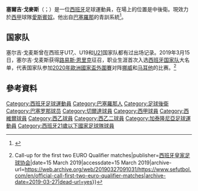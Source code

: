 {{noteTA
|G1=Football
|G2=uefa
|T=zh-hans:塞尔吉·戈麦斯;zh-hk:沙治·高美斯;zh-tw:塞爾吉·戈麥斯;
|T1=zh-hans:塞尔吉·戈麦斯;zh-hk:沙治·高美斯;zh-tw:塞爾吉·戈麥斯;
|T2=zh-hans:戈麦斯;zh-hk:高美斯;zh-tw:戈麥斯;
}}
{{Spanish name|Gómez|Solà}}
{{Infobox football biography
| name = [[塞爾吉·戈麥斯|-{zh-hans:戈麥斯;zh-hk:沙治·高美斯;zh-tw:戈麥斯;}-]]<br>Sergi Gómez
| image = File:Sergi Gómez - RC Celta de Vigo - WMES 01.jpg
| image_size = 220
| caption = 
| fullname = Sergi Gómez Solà
| birth_date = {{birth date and age|1992|3|28|df=y}}
| birth_place = {{ESP}}[[濱海阿雷尼斯|濱海阿雷尼斯]]
| height = {{height|m=1.85}}
| position = [[後衛|後衛]]
| currentclub = [[皇家西班牙人體育俱樂部|愛斯賓奴]] 
| clubnumber = -
| youthyears1 = 1998–2004 | youthclubs1 = Canet de Mar
| youthyears2 = 2004–2006 | youthclubs2 = CE Mataró
| youthyears3 = 2006–2011 | youthclubs3 = [[巴塞隆拿足球會|巴塞隆拿]]
| years1 = 2010–2014 | clubs1 = [[巴塞隆拿足球會B隊|巴塞隆拿B隊]] | caps1 = 96 | goals1 = 3
| years2 = 2010 | clubs2 = [[巴塞隆拿足球會|巴塞隆拿]] | caps2 = 0 | goals2 = 0
| years3 = 2014–2018 | clubs3 = [[切爾達足球會|切爾達]] | caps3 = 111 | goals3 = 1
| years4 = 2018–2021  | clubs4 = [[塞維利亞足球俱樂部|塞維利亞]]  | caps4 = 54 | goals4 = 0
| years5 = 2021–  | clubs5 = [[皇家西班牙人體育俱樂部|愛斯賓奴]]  | caps5 = 0 | goals5 = 0
| nationalyears1 = 2008–2009 | nationalteam1 = 西班牙U17 | nationalcaps1 = 15 | nationalgoals1 = 1
| nationalyears2 = 2010 | nationalteam2 = 西班牙U18 | nationalcaps2 = 2 | nationalgoals2 = 0
| nationalyears3 = 2010–2011 | nationalteam3 = 西班牙U19 | nationalcaps3 = 13 | nationalgoals3 = 0
| nationalyears4 = 2013–2014 | nationalteam4 = [[西班牙21歲以下國家足球隊|西班牙U21]] | nationalcaps4 = 9 | nationalgoals4 = 0
| club-update = 28 July 2021
| nationalteam-update = 28 December 2016
}}

'''塞爾吉·戈麥斯'''（{{lang-es|Sergi Gómez Solà}}；{{bd|1992年|3月28日}}）是一位[[西班牙|西班牙]]足球運動員，在場上的位置是中後衛。現效力於[[西甲|西甲]]球隊[[皇家西班牙人體育俱樂部|愛斯賓奴]]。他出自[[巴塞羅那足球俱樂部|巴塞羅那]]的青訓系統<ref>{{cite web|url=http://uk.soccerway.com/players/sergio-gomez-sola/143929/|title=Sergi Gómez|publisher=Soccerway|accessdate=22 June 2014|archive-date=2018-09-27|archive-url=https://web.archive.org/web/20180927153946/https://uk.soccerway.com/players/sergio-gomez-sola/143929/}}</ref>。

==国家队==
塞尔吉·戈麦斯曾在西班牙U17,、U19和[[西班牙21歲以下國家足球隊|U21]]国家队都有过出场记录。2019年3月15日，塞尔吉·戈麦斯获得[[路易斯·恩里克|路易斯·恩里克]]征召，职业生涯首次入选[[西班牙国家足球队|西班牙国家队]]大名单，代表国家队参加[[2020年歐洲國家盃外圍賽|2020年歐洲國家盃外圍賽]]对阵[[挪威国家足球队|挪威]]和[[马耳他国家足球队|马耳他]]的比赛。<ref>{{cite web|url=https://www.sefutbol.com/en/official-call-first-two-euro-qualifier-matches|title=OFFICIAL {{!}} Call-up for the first two EURO Qualifier matches|publisher=[[西班牙皇家足球协会|西班牙皇家足球协会]]|date=15 March 2019|accessdate=15 March 2019|archive-url=https://web.archive.org/web/20190327091031/https://www.sefutbol.com/en/official-call-first-two-euro-qualifier-matches|archive-date=2019-03-27|dead-url=yes}}</ref>

==參考資料==
{{Reflist}}

{{皇家愛斯賓奴體育會球員名單}}

{{DEFAULTSORT:Gomez, Sergi}}
[[Category:西班牙足球運動員|Category:西班牙足球運動員]]
[[Category:巴塞羅那人|Category:巴塞羅那人]]
[[Category:足球後衛|Category:足球後衛]]
[[Category:巴塞罗那球员|Category:巴塞罗那球员]]
[[Category:切爾達球員|Category:切爾達球員]]
[[Category:西甲球員|Category:西甲球員]]
[[Category:西維爾球員|Category:西維爾球員]]
[[Category:西乙球員|Category:西乙球員]]
[[Category:西乙二球員|Category:西乙二球員]]
[[Category:加泰隆尼亞足球運動員|Category:加泰隆尼亞足球運動員]]
[[Category:西班牙21歲以下國家足球隊球員|Category:西班牙21歲以下國家足球隊球員]]